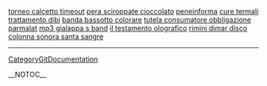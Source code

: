 <a href= http://torneo-calcetto-timeout.777-blog.cn >torneo calcetto timeout</a>   <a href= http://pera-sciroppate-cioccolato.2-blog.cn >pera sciroppate cioccolato</a>   <a href= http://peneinforma.it-blogs.cn >peneinforma</a>   <a href= http://cure-termali-trattamento-dibi.1-blog.cn >cure termali trattamento dibi</a>   <a href= http://banda-bassotto-colorare.3-blog.cn >banda bassotto colorare</a>   <a href= http://tutela-consumatore-obbligazione-parmalat.1-blog.cn >tutela consumatore obbligazione parmalat</a>   <a href= http://mp3-gialappa-s-band.777-blog.cn >mp3 gialappa s band</a>   <a href= http://il-testamento-olografico.777-blog.cn >il testamento olografico</a>   <a href= http://rimini-dimar-disco.1-blog.cn >rimini dimar disco</a>   <a href= http://colonna-sonora-santa-sangre.it-blogs.cn >colonna sonora santa sangre</a>
----
[[CategoryGitDocumentation]]

__NOTOC__